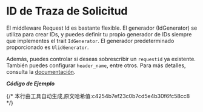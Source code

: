 # ID de Traza de Solicitud


El middleware Request Id es bastante flexible. El generador (IdGenerator) se utiliza para crear IDs, y puedes definir tu propio generador de IDs siempre que implementes el trait `IdGenerator`. El generador predeterminado proporcionado es `UlidGenerator`.

Además, puedes controlar si deseas sobrescribir un `requestid` ya existente. También puedes configurar `header_name`, entre otros. Para más detalles, consulta la [documentación](https://docs.rs/salvo_extra/latest/salvo_extra/request_id/index.html).

_**Código de Ejemplo**_

<Tabs>
  <Tab label="main.rs">
    <RequestIdMainCode/>
  </Tab>
  <Tab label="Cargo.toml">
    <RequestIdCargoCode/>
  </Tab>
</Tabs>
{/* 本行由工具自动生成,原文哈希值:c4254b7ef23c0b7cd5e4b30f6fc58cc8 */}